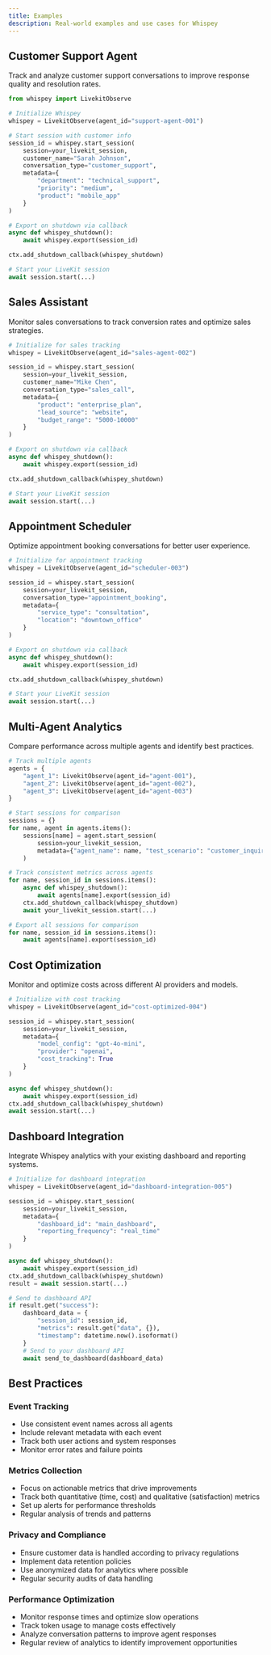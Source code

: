 ```yaml
---
title: Examples
description: Real-world examples and use cases for Whispey
---
```


## Customer Support Agent

Track and analyze customer support conversations to improve response quality and resolution rates.

```python
from whispey import LivekitObserve

# Initialize Whispey
whispey = LivekitObserve(agent_id="support-agent-001")

# Start session with customer info
session_id = whispey.start_session(
    session=your_livekit_session,
    customer_name="Sarah Johnson",
    conversation_type="customer_support",
    metadata={
        "department": "technical_support",
        "priority": "medium",
        "product": "mobile_app"
    }
)

# Export on shutdown via callback
async def whispey_shutdown():
    await whispey.export(session_id)

ctx.add_shutdown_callback(whispey_shutdown)

# Start your LiveKit session
await session.start(...)
```

## Sales Assistant

Monitor sales conversations to track conversion rates and optimize sales strategies.

```python
# Initialize for sales tracking
whispey = LivekitObserve(agent_id="sales-agent-002")

session_id = whispey.start_session(
    session=your_livekit_session,
    customer_name="Mike Chen",
    conversation_type="sales_call",
    metadata={
        "product": "enterprise_plan",
        "lead_source": "website",
        "budget_range": "5000-10000"
    }
)

# Export on shutdown via callback
async def whispey_shutdown():
    await whispey.export(session_id)

ctx.add_shutdown_callback(whispey_shutdown)

# Start your LiveKit session
await session.start(...)
```

## Appointment Scheduler

Optimize appointment booking conversations for better user experience.

```python
# Initialize for appointment tracking
whispey = LivekitObserve(agent_id="scheduler-003")

session_id = whispey.start_session(
    session=your_livekit_session,
    conversation_type="appointment_booking",
    metadata={
        "service_type": "consultation",
        "location": "downtown_office"
    }
)

# Export on shutdown via callback
async def whispey_shutdown():
    await whispey.export(session_id)

ctx.add_shutdown_callback(whispey_shutdown)

# Start your LiveKit session
await session.start(...)
```

## Multi-Agent Analytics

Compare performance across multiple agents and identify best practices.

```python
# Track multiple agents
agents = {
    "agent_1": LivekitObserve(agent_id="agent-001"),
    "agent_2": LivekitObserve(agent_id="agent-002"),
    "agent_3": LivekitObserve(agent_id="agent-003")
}

# Start sessions for comparison
sessions = {}
for name, agent in agents.items():
    sessions[name] = agent.start_session(
        session=your_livekit_session,
        metadata={"agent_name": name, "test_scenario": "customer_inquiry"}
    )

# Track consistent metrics across agents
for name, session_id in sessions.items():
    async def whispey_shutdown():
        await agents[name].export(session_id)
    ctx.add_shutdown_callback(whispey_shutdown)
    await your_livekit_session.start(...)

# Export all sessions for comparison
for name, session_id in sessions.items():
    await agents[name].export(session_id)
```

## Cost Optimization

Monitor and optimize costs across different AI providers and models.

```python
# Initialize with cost tracking
whispey = LivekitObserve(agent_id="cost-optimized-004")

session_id = whispey.start_session(
    session=your_livekit_session,
    metadata={
        "model_config": "gpt-4o-mini",
        "provider": "openai",
        "cost_tracking": True
    }
)

async def whispey_shutdown():
    await whispey.export(session_id)
ctx.add_shutdown_callback(whispey_shutdown)
await session.start(...)
```

## Dashboard Integration

Integrate Whispey analytics with your existing dashboard and reporting systems.

```python
# Initialize for dashboard integration
whispey = LivekitObserve(agent_id="dashboard-integration-005")

session_id = whispey.start_session(
    session=your_livekit_session,
    metadata={
        "dashboard_id": "main_dashboard",
        "reporting_frequency": "real_time"
    }
)

async def whispey_shutdown():
    await whispey.export(session_id)
ctx.add_shutdown_callback(whispey_shutdown)
result = await session.start(...)

# Send to dashboard API
if result.get("success"):
    dashboard_data = {
        "session_id": session_id,
        "metrics": result.get("data", {}),
        "timestamp": datetime.now().isoformat()
    }
    # Send to your dashboard API
    await send_to_dashboard(dashboard_data)
```

## Best Practices

### Event Tracking
- Use consistent event names across all agents
- Include relevant metadata with each event
- Track both user actions and system responses
- Monitor error rates and failure points

### Metrics Collection
- Focus on actionable metrics that drive improvements
- Track both quantitative (time, cost) and qualitative (satisfaction) metrics
- Set up alerts for performance thresholds
- Regular analysis of trends and patterns

### Privacy and Compliance
- Ensure customer data is handled according to privacy regulations
- Implement data retention policies
- Use anonymized data for analytics where possible
- Regular security audits of data handling

### Performance Optimization
- Monitor response times and optimize slow operations
- Track token usage to manage costs effectively
- Analyze conversation patterns to improve agent responses
- Regular review of analytics to identify improvement opportunities
